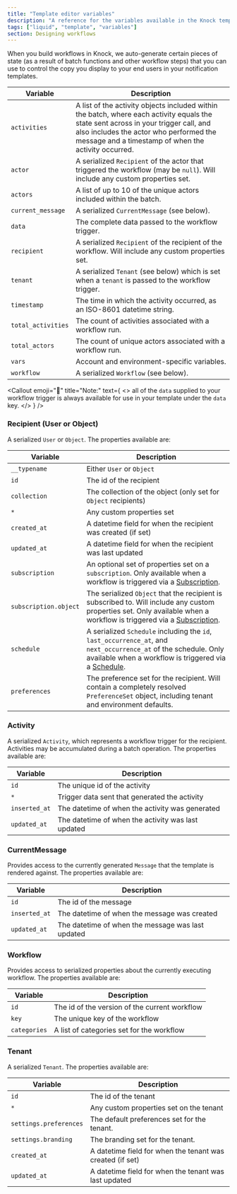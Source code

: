 ```yaml
---
title: "Template editor variables"
description: "A reference for the variables available in the Knock template editor."
tags: ["liquid", "template", "variables"]
section: Designing workflows
---
```


When you build workflows in Knock, we auto-generate certain pieces of state (as a result of batch functions and other workflow steps) that you can use to control the copy you display to your end users in your notification templates.

| Variable           | Description                                                                                                                                                                                                                           |
| ------------------ | ------------------------------------------------------------------------------------------------------------------------------------------------------------------------------------------------------------------------------------- |
| `activities`       | A list of the activity objects included within the batch, where each activity equals the state sent across in your trigger call, and also includes the actor who performed the message and a timestamp of when the activity occurred. |
| `actor`            | A serialized `Recipient` of the actor that triggered the workflow (may be `null`). Will include any custom properties set.                                                                                                            |
| `actors`           | A list of up to 10 of the unique actors included within the batch.                                                                                                                                                                    |
| `current_message`  | A serialized `CurrentMessage` (see below).                                                                                                                                                                                            |
| `data`             | The complete data passed to the workflow trigger.                                                                                                                                                                                     |
| `recipient`        | A serialized `Recipient` of the recipient of the workflow. Will include any custom properties set.                                                                                                                                    |
| `tenant`           | A serialized `Tenant` (see below) which is set when a `tenant` is passed to the workflow trigger.                                                                                                                                     |
| `timestamp`        | The time in which the activity occurred, as an ISO-8601 datetime string.                                                                                                                                                              |
| `total_activities` | The count of activities associated with a workflow run.                                                                                                                                                                               |
| `total_actors`     | The count of unique actors associated with a workflow run.                                                                                                                                                                            |
| `vars`             | Account and environment-specific variables.                                                                                                                                                                                           |
| `workflow`         | A serialized `Workflow` (see below).                                                                                                                                                                                                  |

<Callout
  emoji="🌠"
  title="Note:"
  text={
    <>
      all of the <code>data</code> supplied to your workflow trigger is always
      available for use in your template under the <code>data</code> key.
    </>
  }
/>

### Recipient (User or Object)

A serialized `User` or `Object`. The properties available are:

| Variable              | Description                                                                                                                                                                                     |
| --------------------- | ----------------------------------------------------------------------------------------------------------------------------------------------------------------------------------------------- |
| `__typename`          | Either `User` or `Object`                                                                                                                                                                       |
| `id`                  | The id of the recipient                                                                                                                                                                         |
| `collection`          | The collection of the object (only set for `Object` recipients)                                                                                                                                 |
| `*`                   | Any custom properties set                                                                                                                                                                       |
| `created_at`          | A datetime field for when the recipient was created (if set)                                                                                                                                    |
| `updated_at`          | A datetime field for when the recipient was last updated                                                                                                                                        |
| `subscription`        | An optional set of properties set on a `subscription`. Only available when a workflow is triggered via a [Subscription](/concepts/subscriptions).                                               |
| `subscription.object` | The serialized `Object` that the recipient is subscribed to. Will include any custom properties set. Only available when a workflow is triggered via a [Subscription](/concepts/subscriptions). |
| `schedule`            | A serialized `Schedule` including the `id`, `last_occurrence_at`, and `next_occurrence_at` of the schedule. Only available when a workflow is triggered via a [Schedule](/concepts/schedules).  |
| `preferences`         | The preference set for the recipient. Will contain a completely resolved `PreferenceSet` object, including tenant and environment defaults.                                                     |

### Activity

A serialized `Activity`, which represents a workflow trigger for the recipient. Activities may be accumulated during a batch operation. The properties available are:

| Variable      | Description                                        |
| ------------- | -------------------------------------------------- |
| `id`          | The unique id of the activity                      |
| `*`           | Trigger data sent that generated the activity      |
| `inserted_at` | The datetime of when the activity was generated    |
| `updated_at`  | The datetime of when the activity was last updated |

### CurrentMessage

Provides access to the currently generated `Message` that the template is rendered against. The properties available are:

| Variable      | Description                                       |
| ------------- | ------------------------------------------------- |
| `id`          | The id of the message                             |
| `inserted_at` | The datetime of when the message was created      |
| `updated_at`  | The datetime of when the message was last updated |

### Workflow

Provides access to serialized properties about the currently executing workflow. The properties available are:

| Variable     | Description                                   |
| ------------ | --------------------------------------------- |
| `id`         | The id of the version of the current workflow |
| `key`        | The unique key of the workflow                |
| `categories` | A list of categories set for the workflow     |

### Tenant

A serialized `Tenant`. The properties available are:

| Variable               | Description                                               |
| ---------------------- | --------------------------------------------------------- |
| `id`                   | The id of the tenant                                      |
| `*`                    | Any custom properties set on the tenant                   |
| `settings.preferences` | The default preferences set for the tenant.               |
| `settings.branding`    | The branding set for the tenant.                          |
| `created_at`           | A datetime field for when the tenant was created (if set) |
| `updated_at`           | A datetime field for when the tenant was last updated     |
